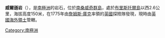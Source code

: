 {{coord|59|3|S|26|39|W|display=title}}

'''威爾遜岩'''（{{lang-en|Wilson Rock}}），是[[南極洲|南極洲]]的岩石，位於[[南桑威奇群島|南桑威奇群島]]，處於[[布里斯托爾島|布里斯托爾島]]以西2.6公里，海拔高度150米，在1775年由[[詹姆斯·庫克|詹姆斯·庫克]]率領的[[英國|英國]]探險隊發現，現時由[[英國海外領土|英國海外領土]]管轄。

{{Antarctica-geo-stub}}
{{南喬治亞與南桑威奇群島}}

[[Category:南極洲|Category:南極洲]]